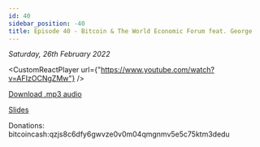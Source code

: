```yaml
---
id: 40
sidebar_position: -40
title: Episode 40 - Bitcoin & The World Economic Forum feat. George
---
```



_Saturday, 26th February 2022_

<CustomReactPlayer
  url={"https://www.youtube.com/watch?v=AFIzOCNgZMw"} />

[Download .mp3 audio](https://drive.google.com/file/d/1H_TgQ9WTciAXDfWrHVVgb0FRwPbDkCWB/view?usp=sharing)

[Slides](https://docs.google.com/presentation/d/1cJVMm0fvZRIGDB3-Mn73Jj46i4pSkydScQ7z8LUCKyU/edit?usp=sharing)

Donations: bitcoincash:qzjs8c6dfy6gwvze0v0m04qmgnmv5e5c75ktm3dedu

